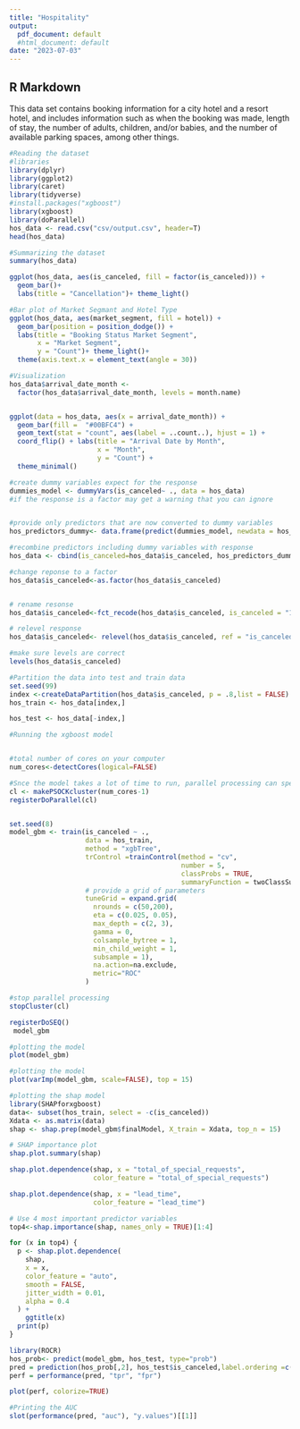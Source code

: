 ```yaml
---
title: "Hospitality"
output:
  pdf_document: default
  #html_document: default
date: "2023-07-03"
---
```



## R Markdown

This data set contains booking information for a city hotel and a resort hotel, and includes information such as when the booking was made, length of stay, the number of adults, children, and/or babies, and the number of available parking spaces, among other things.



```r
#Reading the dataset
#libraries
library(dplyr)
library(ggplot2)
library(caret)
library(tidyverse)
#install.packages("xgboost")
library(xgboost)
library(doParallel)
hos_data <- read.csv("csv/output.csv", header=T)
head(hos_data)
```



```r
#Summarizing the dataset
summary(hos_data)
```


```r
ggplot(hos_data, aes(is_canceled, fill = factor(is_canceled))) +
  geom_bar()+
  labs(title = "Cancellation")+ theme_light()
```


```r

#Bar plot of Market Segmant and Hotel Type
ggplot(hos_data, aes(market_segment, fill = hotel)) +
  geom_bar(position = position_dodge()) +
  labs(title = "Booking Status Market Segment",
       x = "Market Segment",
       y = "Count")+ theme_light()+
  theme(axis.text.x = element_text(angle = 30))
```





```r
#Visualization 
hos_data$arrival_date_month <-
  factor(hos_data$arrival_date_month, levels = month.name)


ggplot(data = hos_data, aes(x = arrival_date_month)) +
  geom_bar(fill =  "#00BFC4") +
  geom_text(stat = "count", aes(label = ..count..), hjust = 1) +
  coord_flip() + labs(title = "Arrival Date by Month",
                      x = "Month",
                      y = "Count") +
  theme_minimal()
```



```r
#create dummy variables expect for the response
dummies_model <- dummyVars(is_canceled~ ., data = hos_data)
#if the response is a factor may get a warning that you can ignore


#provide only predictors that are now converted to dummy variables
hos_predictors_dummy<- data.frame(predict(dummies_model, newdata = hos_data)) 

#recombine predictors including dummy variables with response
hos_data <- cbind(is_canceled=hos_data$is_canceled, hos_predictors_dummy) 

#change reponse to a factor
hos_data$is_canceled<-as.factor(hos_data$is_canceled)


# rename resonse 
hos_data$is_canceled<-fct_recode(hos_data$is_canceled, is_canceled = "1",notCanceled = "0")

# relevel response
hos_data$is_canceled<- relevel(hos_data$is_canceled, ref = "is_canceled")

#make sure levels are correct
levels(hos_data$is_canceled)
```


```r
#Partition the data into test and train data
set.seed(99)
index <-createDataPartition(hos_data$is_canceled, p = .8,list = FALSE)
hos_train <- hos_data[index,]

hos_test <- hos_data[-index,]

```

```r
#Running the xgboost model


#total number of cores on your computer
num_cores<-detectCores(logical=FALSE)

#Snce the model takes a lot of time to run, parallel processing can speed up the process
cl <- makePSOCKcluster(num_cores-1)
registerDoParallel(cl)


set.seed(8)
model_gbm <- train(is_canceled ~ .,
                   data = hos_train,
                   method = "xgbTree",
                   trControl =trainControl(method = "cv", 
                                           number = 5,
                                           classProbs = TRUE,
                                           summaryFunction = twoClassSummary),
                   # provide a grid of parameters
                   tuneGrid = expand.grid(
                     nrounds = c(50,200),
                     eta = c(0.025, 0.05),
                     max_depth = c(2, 3),
                     gamma = 0,
                     colsample_bytree = 1,
                     min_child_weight = 1,
                     subsample = 1),
                     na.action=na.exclude,
                     metric="ROC"
                   )

#stop parallel processing
stopCluster(cl)

registerDoSEQ()
 model_gbm
```


```r
#plotting the model
plot(model_gbm)
```


```r
#plotting the model
plot(varImp(model_gbm, scale=FALSE), top = 15)
```


```r
#plotting the shap model
library(SHAPforxgboost)
data<- subset(hos_train, select = -c(is_canceled))
Xdata <- as.matrix(data)
shap <- shap.prep(model_gbm$finalModel, X_train = Xdata, top_n = 15)

# SHAP importance plot
shap.plot.summary(shap)
```



```r
shap.plot.dependence(shap, x = "total_of_special_requests",
                     color_feature = "total_of_special_requests")
```


```r
shap.plot.dependence(shap, x = "lead_time",
                     color_feature = "lead_time")
```


```r
# Use 4 most important predictor variables
top4<-shap.importance(shap, names_only = TRUE)[1:4]

for (x in top4) {
  p <- shap.plot.dependence(
    shap, 
    x = x, 
    color_feature = "auto", 
    smooth = FALSE, 
    jitter_width = 0.01, 
    alpha = 0.4
  ) +
    ggtitle(x)
  print(p)
}
```



```r
library(ROCR)
hos_prob<- predict(model_gbm, hos_test, type="prob")
pred = prediction(hos_prob[,2], hos_test$is_canceled,label.ordering =c("is_canceled","notCanceled")) 
perf = performance(pred, "tpr", "fpr")

plot(perf, colorize=TRUE)

```

```r
#Printing the AUC
slot(performance(pred, "auc"), "y.values")[[1]]
```
